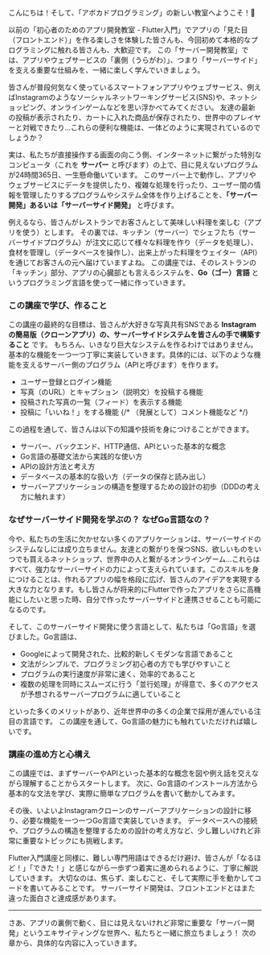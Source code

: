 こんにちは！そして、「アボカドプログラミング」の新しい教室へようこそ！🥑

以前の「初心者のためのアプリ開発教室 - Flutter入門」でアプリの「見た目（フロントエンド）」を作る楽しさを体験した皆さんも、今回初めて本格的なプログラミングに触れる皆さんも、大歓迎です。
この「サーバー開発教室」では、アプリやウェブサービスの「裏側（うらがわ）」、つまり「サーバーサイド」を支える重要な仕組みを、一緒に楽しく学んでいきましょう。

皆さんが普段何気なく使っているスマートフォンアプリやウェブサービス、例えばInstagramのようなソーシャルネットワーキングサービス(SNS)や、ネットショッピング、オンラインゲームなどを思い浮かべてみてください。
友達の最新の投稿が表示されたり、カートに入れた商品が保存されたり、世界中のプレイヤーと対戦できたり…これらの便利な機能は、一体どのように実現されているのでしょうか？

実は、私たちが直接操作する画面の向こう側、インターネットに繋がった特別なコンピュータ（これを **サーバー** と呼びます）の上で、目に見えないプログラムが24時間365日、一生懸命働いています。
このサーバー上で動作し、アプリやウェブサービスにデータを提供したり、複雑な処理を行ったり、ユーザー間の情報を管理したりするプログラムやシステム全体を作り上げることを、**「サーバー開発」あるいは「サーバーサイド開発」** と呼びます。

例えるなら、皆さんがレストランでお客さんとして美味しい料理を楽しむ（アプリを使う）とします。
その裏では、キッチン（サーバー）でシェフたち（サーバーサイドプログラム）が注文に応じて様々な料理を作り（データを処理し）、食材を管理し（データベースを操作し）、出来上がった料理をウェイター（API）を通じてお客さんの元へ届けていますよね。
この講座では、そのレストランの「キッチン」部分、アプリの心臓部とも言えるシステムを、**Go（ゴー）言語** というプログラミング言語を使って一緒に作っていきます。

### この講座で学び、作ること

この講座の最終的な目標は、皆さんが大好きな写真共有SNSである **Instagramの簡易版（クローンアプリ）の、サーバーサイドシステムを皆さんの手で構築すること** です。
もちろん、いきなり巨大なシステムを作るわけではありません。
基本的な機能を一つ一つ丁寧に実装していきます。具体的には、以下のような機能を支えるサーバー側のプログラム（APIと呼びます）を作ります。

- ユーザー登録とログイン機能
- 写真（のURL）とキャプション（説明文）を投稿する機能
- 投稿された写真の一覧（フィード）を表示する機能
- 投稿に「いいね！」をする機能
{/* （発展として）コメント機能など */}

この過程を通して、皆さんは以下の知識や技術を身につけることができます。

- サーバー、バックエンド、HTTP通信、APIといった基本的な概念
- Go言語の基礎文法から実践的な使い方
- APIの設計方法と考え方
- データベースの基本的な扱い方（データの保存と読み出し）
- サーバーアプリケーションの構造を整理するための設計の初歩（DDDの考え方に触れます）

### なぜサーバーサイド開発を学ぶの？ なぜGo言語なの？

今や、私たちの生活に欠かせない多くのアプリケーションは、サーバーサイドのシステムなしには成り立ちません。友達との繋がりを保つSNS、欲しいものをいつでも買えるネットショップ、世界中の人と繋がるオンラインゲーム…これらはすべて、強力なサーバーサイドの力によって支えられています。このスキルを身につけることは、作れるアプリの幅を格段に広げ、皆さんのアイデアを実現する大きな力となります。もし皆さんが将来的にFlutterで作ったアプリをさらに高機能にしたいと思った時、自分で作ったサーバーサイドと連携させることも可能になるのです。

そして、このサーバーサイド開発に使う言語として、私たちは「Go言語」を選びました。Go言語は、

- Googleによって開発された、比較的新しくモダンな言語であること
- 文法がシンプルで、プログラミング初心者の方でも学びやすいこと
- プログラムの実行速度が非常に速く、効率的であること
- 複数の処理を同時にスムーズに行う「並行処理」が得意で、多くのアクセスが予想されるサーバープログラムに適していること

といった多くのメリットがあり、近年世界中の多くの企業で採用が進んでいる注目の言語です。
この講座を通して、Go言語の魅力にも触れていただければ嬉しいです。

### 講座の進め方と心構え

この講座では、まずサーバーやAPIといった基本的な概念を図や例え話を交えながら理解することからスタートします。
次に、Go言語のインストール方法から基本的な文法を学び、実際に簡単なプログラムを書いて動かしてみます。

その後、いよいよInstagramクローンのサーバーアプリケーションの設計に移り、必要な機能を一つ一つGo言語で実装していきます。
データベースへの接続や、プログラムの構造を整理するための設計の考え方など、少し難しいけれど非常に重要なトピックにも挑戦します。

Flutter入門講座と同様に、難しい専門用語はできるだけ避け、皆さんが「なるほど！」「できた！」と感じながら一歩ずつ着実に進められるように、丁寧に解説していきます。
大切なのは、焦らず、楽しむこと、そして実際に手を動かしてコードを書いてみることです。
サーバーサイド開発は、フロントエンドとはまた違った面白さと達成感があります。

---

さあ、アプリの裏側で動く、目には見えないけれど非常に重要な「サーバー開発」というエキサイティングな世界へ、私たちと一緒に旅立ちましょう！ 
次の章から、具体的な内容に入っていきます。